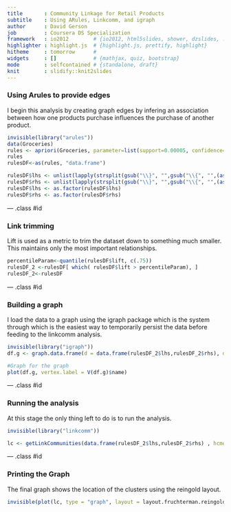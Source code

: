 ```yaml
---
title       : Community Linkage for Retail Products
subtitle    : Using ARules, Linkcomm, and igraph
author      : David Gerson
job         : Coursera DS Specialization
framework   : io2012        # {io2012, html5slides, shower, dzslides, ...}
highlighter : highlight.js  # {highlight.js, prettify, highlight}
hitheme     : tomorrow      # 
widgets     : []            # {mathjax, quiz, bootstrap}
mode        : selfcontained # {standalone, draft}
knit        : slidify::knit2slides
---
```


### Using Arules to provide edges
I begin this analysis by creating graph edges by infering an association between how one products purchase influences the purchase of another product.

```r
invisible(library("arules"))
data(Groceries)
rules <- apriori(Groceries, parameter=list(support=0.00005, confidence=0.3 , maxlen = 2))
rules
rulesDF<-as(rules, "data.frame")

rulesDF$lhs <- unlist(lapply(strsplit(gsub("\\}", "",gsub("\\{", "",(as.character(rulesDF$rules)))), "=>"), "[", 1))
rulesDF$rhs <- unlist(lapply(strsplit(gsub("\\}", "",gsub("\\{", "",(as.character(rulesDF$rules)))), "=>"), "[", 2))
rulesDF$lhs <- as.factor(rulesDF$lhs)
rulesDF$rhs <- as.factor(rulesDF$rhs)
```

--- .class #id 

### Link trimming
Lift is used as a metric to trim the dataset down to something much smaller.  This maintains only the most important relationships. 

```r
percentileParam<-quantile(rulesDF$lift, c(.75))
rulesDF_2 <-rulesDF[ which( rulesDF$lift > percentileParam), ]  
rulesDF_2<-rulesDF
```

--- .class #id 

### Building a graph
I load the data to a graph using the igraph package which is the system through which is the easiest way to temporarily persist the data before feeding to the linkcomm analysis.
```r
invisible(library("igraph"))
df.g <- graph.data.frame(d = data.frame(rulesDF_2$lhs,rulesDF_2$rhs), directed = FALSE)

#Graph for the graph
plot(df.g, vertex.label = V(df.g)$name)
```

--- .class #id 

### Running the analysis
At this stage the only thing left to do is to run the analysis.
```r
invisible(library("linkcomm"))

lc <- getLinkCommunities(data.frame(rulesDF_2$lhs,rulesDF_2$rhs) , hcmethod = "average" , directed = FALSE , verbose = FALSE)
```

--- .class #id 

### Printing the Graph
The final graph shows the location of the clusters using the reingold layout.

```r
invisible(plot(lc, type = "graph", layout = layout.fruchterman.reingold, verbose = FALSE))
```
